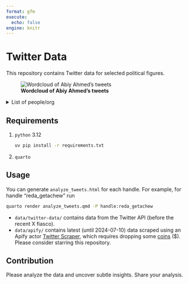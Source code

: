 ```yaml
---
format: gfm
execute:
  echo: false
engine: knitr
---
```


<!-- README.md is generated from README.qmd. Please edit that file -->

# Twitter Data

This repository contains Twitter data for selected political figures.

![**Wordcloud of Abiy Ahmed's tweets**](doc/fig-wordcloud-output-1.png)

<details>

<summary>List of people/org</summary>

```r
#| output: asis
handles = readLines("list.txt", warn = FALSE)

knitr::kable(sprintf("[%s](https://x.com/%s)", handles, handles), col.names = "Account")
```

</details>

## Requirements

1.  `python` 3.12

    ``` sh
    uv pip install -r requirements.txt
    ```

    <!-- 2. `r` 4.4 -->

2.  `quarto`

## Usage

You can generate `analyze_tweets.html` for each handle. For example, for handle "reda_getachew" run

``` sh
quarto render analyze_tweets.qmd -P handle:reda_getachew
```

-   `data/twitter-data/` contains data from the Twitter API (before the recent X fiasco).
-   `data/apify/` contains latest (until 2024-07-10) data scraped using an Apify actor [Twitter Scraper](https://apify.com/microworlds/twitter-scraper), which requires dropping some [coins](doc/twitter-scraper.jpeg) (\$). Please consider starring this repository.

## Contribution

Please analyze the data and uncover subtle insights. Share your analysis.